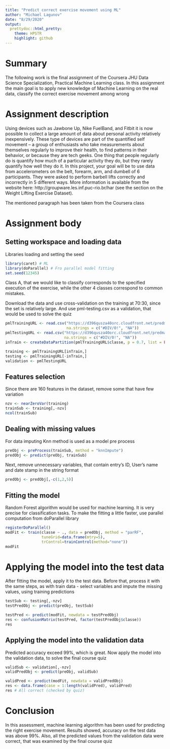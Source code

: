 ```yaml
---
title: "Predict correct exercise movement using ML"
author: "Michael Lagunov"
date: "8/29/2020"
output:
  prettydoc::html_pretty:
    theme: HPSTR
    highlight: github
---
```


# Summary

The following work is the final assignment of the Coursera JHU Data Science Specialization, Practical Machine Learning class. In this assignment the main goal is to apply new knowledge of Machine Learning on the real data, classify the correct exercise movement among wrong


# Assignment description

Using devices such as Jawbone Up, Nike FuelBand, and Fitbit it is now possible to collect a large amount of data about personal activity relatively inexpensively. These type of devices are part of the quantified self movement – a group of enthusiasts who take measurements about themselves regularly to improve their health, to find patterns in their behavior, or because they are tech geeks. One thing that people regularly do is quantify how much of a particular activity they do, but they rarely quantify how well they do it. In this project, your goal will be to use data from accelerometers on the belt, forearm, arm, and dumbell of 6 participants. They were asked to perform barbell lifts correctly and incorrectly in 5 different ways. More information is available from the website here: http://groupware.les.inf.puc-rio.br/har (see the section on the Weight Lifting Exercise Dataset).

The mentioned paragraph has been taken from the Coursera class

# Assignment body

## Setting workspace and loading data

Libraries loading and setting the seed

```r
library(caret) # ML
library(doParallel) # Fro parallel model fitting
set.seed(12345)
```


Class A, that we would like to classify corresponds to the specified execution of the exercise, while the other 4 classes correspond to common mistakes.


Download the data and use cross-validation on the training at 70:30, since the set is relatively large. And use pml-testing.csv as a validation, that would be used to solve the quiz

```r
pmlTrainingURL <- read.csv("https://d396qusza40orc.cloudfront.net/predmachlearn/pml-training.csv",
                           na.strings = c("#DIV/0!", "NA"))
pmlTestingURL <- read.csv("https://d396qusza40orc.cloudfront.net/predmachlearn/pml-testing.csv", 
                          na.strings = c("#DIV/0!", "NA"))
inTrain <- createDataPartition(pmlTrainingURL$classe, p = 0.7, list = FALSE)

training <- pmlTrainingURL[inTrain,]
testing <- pmlTrainingURL[-inTrain,]
validation <- pmlTestingURL
```

## Features selection

Since there are 160 features in the dataset, remove some that have few variation

```r
nzv <- nearZeroVar(training)
trainSub <- training[,-nzv]
ncol(trainSub)
```
## Dealing with missing values

For data imputing Knn method is used as a model pre process

```r
preObj <- preProcess(trainSub, method = "knnImpute")
predObj <- predict(preObj, trainSub)
```


Next, remove unnecessary variables, that contain entry's ID, User's name and date stamp in the string format

```r
predObj <- predObj[,-c(1,2,5)]
```

## Fitting the model

Random Forest algorithm would be used for machine learning. It is very precise for classification tasks. To make the fitting a little faster, use parallel computation from doParallel library

```r
registerDoParallel()
modFit <- train(classe ~ ., data = predObj, method = "parRF",
                tuneGrid=data.frame(mtry=5),
                trControl=trainControl(method="none"))
modFit
```

# Applying the model into the test data

After fitting the model, apply it to the test data. Before that, process it with the same steps, as with train data - select variables and impute the missing values, using training predictions

```r
testSub <- testing[,-nzv]
testPredObj <- predict(preObj, testSub)

testPred <- predict(modFit, newdata = testPredObj)
res <- confusionMatrix(testPred, factor(testPredObj$classe))
res
```
## Applying the model into the validation data

Predicted accuracy exceed 99%, which is great. Now apply the model into the validation data, to solve the final course quiz

```r
validSub <- validation[,-nzv]
validPredObj <- predict(preObj, validSub)

validPred <- predict(modFit, newdata = validPredObj)
res <- data.frame(case = 1:length(validPred), validPred)
res # All correct (checked by quiz)
```


# Conclusion

In this assessment, machine learning algorithm has been used for predicting the right exercise movement. Results showed, accuracy on the test data was above 99%. Also, all the predicted values from the validation data were correct, that was examined by the final course quiz
